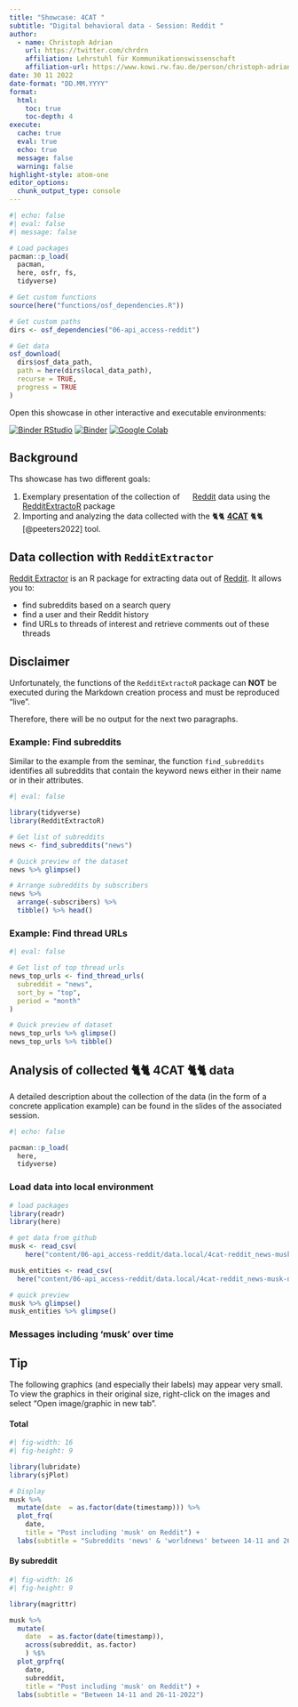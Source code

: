 ```yaml
---
title: "Showcase: 4CAT "
subtitle: "Digital behavioral data - Session: Reddit "
author: 
  - name: Christoph Adrian 
    url: https://twitter.com/chrdrn
    affiliation: Lehrstuhl für Kommunikationswissenschaft
    affiliation-url: https://www.kowi.rw.fau.de/person/christoph-adrian/
date: 30 11 2022
date-format: "DD.MM.YYYY"
format: 
  html:
    toc: true
    toc-depth: 4
execute: 
  cache: true
  eval: true
  echo: true
  message: false
  warning: false
highlight-style: atom-one
editor_options: 
  chunk_output_type: console
---
```


```r
#| echo: false
#| eval: false
#| message: false

# Load packages
pacman::p_load(
  pacman,
  here, osfr, fs, 
  tidyverse)

# Get custom functions
source(here("functions/osf_dependencies.R"))

# Get custom paths
dirs <- osf_dependencies("06-api_access-reddit")

# Get data
osf_download(
  dirs$osf_data_path,
  path = here(dirs$local_data_path),
  recurse = TRUE,
  progress = TRUE
)
```

::: callout-tip
Open this showcase in other interactive and executable environments:

[![Binder RStudio](https://raw.githubusercontent.com/chrdrn/digital-behavioral-data/main/img/badge_binder-rstudio.svg)](https://mybinder.org/v2/gh/chrdrn/digital-behavior-data-binder/HEAD?urlpath=rstudio)
[![Binder Jupyter](https://raw.githubusercontent.com/chrdrn/digital-behavioral-data/main/img/badge-binder_jupyter.svg){alt="Binder"}](https://mybinder.org/v2/gh/chrdrn/digital-behavior-data-binder/HEAD)
[![Google Colab](https://colab.research.google.com/assets/colab-badge.svg)](https://colab.research.google.com/github/chrdrn/digital-behavior-data-binder/blob/main/session_06-showcase_reddit.ipynb) 

:::

## Background

Ths showcase has two different goals:

1.  Exemplary presentation of the collection of [<img src="https://raw.githubusercontent.com/FortAwesome/Font-Awesome/6.x/svgs/brands/reddit.svg" width="15" height="15"/>](https://www.reddit.com/) [Reddit](https://www.reddit.com/) data using the [RedditExtractoR](https://github.com/ivan-rivera/RedditExtractor) package
2.  Importing and analyzing the data collected with the 🐈🐈 [**4CAT**](https://github.com/digitalmethodsinitiative/4cat) 🐈🐈 [@peeters2022] tool.

## Data collection with `RedditExtractor`

[Reddit Extractor](https://github.com/ivan-rivera/RedditExtractor) is an R package for extracting data out of [Reddit](https://www.reddit.com/). It allows you to:

-   find subreddits based on a search query
-   find a user and their Reddit history
-   find URLs to threads of interest and retrieve comments out of these threads

::: callout-important
## Disclaimer

Unfortunately, the functions of the `RedditExtractoR` package can **NOT** be executed during the Markdown creation process and must be reproduced "live".

Therefore, there will be no output for the next two paragraphs.
:::

### Example: Find subreddits

Similar to the example from the seminar, the function `find_subreddits` identifies all subreddits that contain the keyword news either in their name or in their attributes.

```r
#| eval: false

library(tidyverse)
library(RedditExtractoR)

# Get list of subreddits
news <- find_subreddits("news")

# Quick preview of the dataset
news %>% glimpse()

# Arrange subreddits by subscribers
news %>% 
  arrange(-subscribers) %>% 
  tibble() %>% head()
```

### Example: Find thread URLs

```r
#| eval: false

# Get list of top thread urls
news_top_urls <- find_thread_urls(
  subreddit = "news", 
  sort_by = "top", 
  period = "month"
)

# Quick preview of dataset
news_top_urls %>% glimpse()
news_top_urls %>% tibble()
```

## Analysis of collected 🐈🐈 4CAT 🐈🐈 data

A detailed description about the collection of the data (in the form of a concrete application example) can be found in the slides of the associated session.

```r
#| echo: false

pacman::p_load(
  here, 
  tidyverse)
```

### Load data into local environment

```r
# load packages
library(readr)
library(here)

# get data from github
musk <- read_csv(
    here("content/06-api_access-reddit/data.local/4cat-reddit_news-musk_complete.csv"))

musk_entities <- read_csv(
  here("content/06-api_access-reddit/data.local/4cat-reddit_news-musk-named_entities.csv"))

# quick preview
musk %>% glimpse()
musk_entities %>% glimpse()
```

### Messages including 'musk' over time

::: callout-important
## Tip

The following graphics (and especially their labels) may appear very small. To view the graphics in their original size, right-click on the images and select "Open image/graphic in new tab".
:::

#### Total

```r
#| fig-width: 16
#| fig-height: 9

library(lubridate)
library(sjPlot)

# Display 
musk %>% 
  mutate(date  = as.factor(date(timestamp))) %>% 
  plot_frq(
    date,
    title = "Post including 'musk' on Reddit") +
  labs(subtitle = "Subreddits 'news' & 'worldnews' between 14-11 and 26-11-2022")
```

#### By subreddit

```r
#| fig-width: 16
#| fig-height: 9

library(magrittr)

musk %>% 
  mutate(
    date  = as.factor(date(timestamp)),
    across(subreddit, as.factor)
    ) %$% 
  plot_grpfrq(
    date,
    subreddit,
    title = "Post including 'musk' on Reddit") +
  labs(subtitle = "Between 14-11 and 26-11-2022")
```

